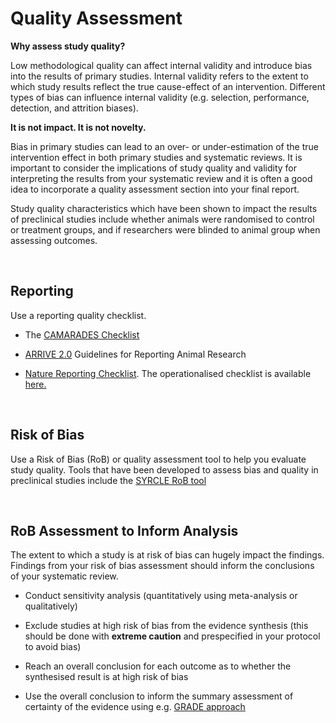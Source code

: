 # Quality Assessment

**Why assess study quality?** 

Low methodological quality can affect internal validity and introduce bias into the results of primary studies. Internal validity refers to the extent to which study results reflect the true cause-effect of an intervention. Different types of bias can influence internal validity (e.g. selection, performance, detection, and attrition biases).

**It is not impact. It is not novelty.** 

Bias in primary studies can lead to an over- or under-estimation of the true intervention effect in both primary studies and systematic reviews. It is important to consider the implications of study quality and validity for interpreting the results from your systematic review and it is often a good idea to incorporate a quality assessment section into your final report.

Study quality characteristics which have been shown to impact the results of preclinical studies include whether animals were randomised to control or treatment groups, and if researchers were blinded to animal group when assessing outcomes.

<br>

## Reporting 

Use a reporting quality checklist. 

- The [CAMARADES Checklist](https://www.ahajournals.org/doi/pdf/10.1161/01.str.0000125719.25853.20){target="_blank"}

- [ARRIVE 2.0](https://journals.plos.org/plosbiology/article?id=10.1371/journal.pbio.3000410){target="_blank"} Guidelines for Reporting Animal Research

- [Nature Reporting Checklist](https://media.nature.com/full/nature-assets/ncomms/authors/ncomms_lifesciences_checklist.pdf){target="_blank"}. The operationalised checklist is available [here.](https://link.springer.com/article/10.1007/s11192-016-1964-8/tables/6){target="_blank"}



<br>

## Risk of Bias
Use a Risk of Bias (RoB) or quality assessment tool to help you evaluate study quality. Tools that have been developed to assess bias and quality in preclinical studies include the [SYRCLE RoB tool](https://bmcmedresmethodol.biomedcentral.com/track/pdf/10.1186/1471-2288-14-43){target="_blank"}


<br>


## RoB Assessment to Inform Analysis

The extent to which a study is at risk of bias can hugely impact the findings. Findings from your risk of bias assessment should inform the conclusions of your systematic review. 


- Conduct sensitivity analysis 
(quantitatively using meta-analysis or qualitatively)

- Exclude studies at high risk of bias from the evidence synthesis
(this should be done with **extreme caution** and prespecified in your protocol to avoid bias)

- Reach an overall conclusion for each outcome as to whether the synthesised result is at high risk of bias

- Use the overall conclusion to inform the summary assessment of certainty of the evidence using e.g. [GRADE approach](https://bestpractice.bmj.com/info/toolkit/learn-ebm/what-is-grade/){target="_blank"}


<br>
